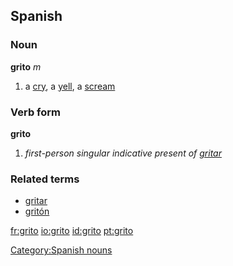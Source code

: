 ==Spanish==

===Noun===
'''grito''' ''m''

#a [[cry]], a [[yell]], a [[scream]]

===Verb form===
'''grito'''

# ''first-person singular indicative present of [[gritar]]''

===Related terms===
*[[gritar]]
*[[gritón]]

[[Category:Spanish nouns]]

[[fr:grito]]
[[io:grito]]
[[id:grito]]
[[pt:grito]]